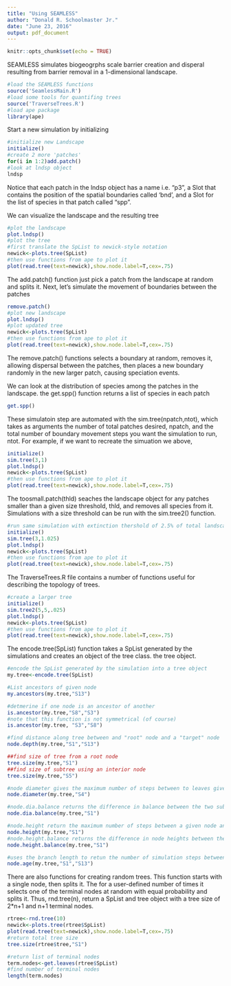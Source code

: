 ```yaml
---
title: "Using SEAMLESS"
author: "Donald R. Schoolmaster Jr."
date: "June 23, 2016"
output: pdf_document
---
```


```r
knitr::opts_chunk$set(echo = TRUE)
```

SEAMLESS simulates biogeogrphs scale barrier creation and disperal resulting from barrier removal in a 1-dimensional landscape. 

```r
#load the SEAMLESS functions
source('SeamlessMain.R')
#load some tools for quantifing trees
source('TraverseTrees.R')
#load ape package
library(ape)
```

Start a new simulation by initializing
```r
#initialize new Landscape
initialize()
#create 2 more 'patches'
for(i in 1:2)add.patch()
#look at lndsp object
lndsp
```

Notice that each patch in the lndsp object has a name i.e. "p3", a Slot that contains the position of the spatial boundaries called 'bnd', and a Slot for the list of species in that patch called "spp".

We can visualize the landscape and the resulting tree

```r
#plot the landscape
plot.lndsp()
#plot the tree
#first translate the SpList to newick-style notation
newick<-plots.tree(SpList)
#then use functions from ape to plot it
plot(read.tree(text=newick),show.node.label=T,cex=.75)
```

The add.patch() function just pick a patch from the landscape at random and splits it. Next, let's simulate the movement of boundaries between the patches

```r
remove.patch()
#plot new landscape
plot.lndsp()
#plot updated tree
newick<-plots.tree(SpList)
#then use functions from ape to plot it
plot(read.tree(text=newick),show.node.label=T,cex=.75)
```

The remove.patch() functions selects a boundary at random, removes it, allowing dispersal between the patches, then places a new boundary randomly in the new larger patch, causing speciation events. 

We can look at the distribution of species among the patches in the landscape. the get.spp() function returns a list of species in each patch

```r
get.spp()
```

These simulatoin step are automated with the sim.tree(npatch,ntot), which takes as arguments the number of total patches desired, npatch, and the total number of boundary movement steps you want the simulation to run, ntot. For example, if we want to recreate the simuation we above, 

```r
initialize()
sim.tree(3,1)
plot.lndsp()
newick<-plots.tree(SpList)
#then use functions from ape to plot it
plot(read.tree(text=newick),show.node.label=T,cex=.75)
```

The toosmall.patch(thld) seaches the landscape object for any patches smaller than a given size threshold, thld, and removes all species from it. Simulations with a size threshold can be run with the sim.tree2() function.

```r
#run same simulation with extinction thershold of 2.5% of total landscape area
initialize()
sim.tree(3,1.025)
plot.lndsp()
newick<-plots.tree(SpList)
#then use functions from ape to plot it
plot(read.tree(text=newick),show.node.label=T,cex=.75)
```

The TraverseTrees.R file contains a number of functions useful for describing the topology of trees.

```r
#create a larger tree
initialize()
sim.tree2(5,5,.025)
plot.lndsp()
newick<-plots.tree(SpList)
#then use functions from ape to plot it
plot(read.tree(text=newick),show.node.label=T,cex=.75)
```

The encode.tree(SpList) function takes a SpList generated by the simulations and creates an object of the tree class. the tree object.

```r
#encode the SpList generated by the simulation into a tree object
my.tree<-encode.tree(SpList)

#List ancestors of given node
my.ancestors(my.tree,"S13")

#detmerine if one node is an ancestor of another
is.ancestor(my.tree,"S8","S3")
#note that this function is not symmetrical (of course)
is.ancestor(my.tree, "S3","S8")

#find distance along tree between and "root" node and a "target" node
node.depth(my.tree,"S1","S13")

##find size of tree from a root node
tree.size(my.tree,"S1")
##find size of subtree using an interior node
tree.size(my.tree,"S5")

#node diameter gives the maximum number of steps between to leaves given a tree object and a target node
node.diameter(my.tree,"S4")

#node.dia.balance returns the difference in balance between the two subtrees of a given node 
node.dia.balance(my.tree,"S1")

#node.height return the maximum number of steps between a given node and its most distance descendent
node.height(my.tree,"S1")
#node.height.balance returns the difference in node heights between the two subtrees of a given node
node.height.balance(my.tree,"S1")

#uses the branch length to retun the number of simulation steps between a node and one of its ancestors
node.age(my.tree,"S1","S13")
```

There are also functions for creating random trees. This function starts with a single node, then splits it. The for a user-defined number of times it selects one of the terminal nodes at random with equal probability and splits it. Thus, rnd.tree(n), return a SpList and tree object with a tree size of 2*n+1 and n+1 terminal nodes.

```r
rtree<-rnd.tree(10)
newick<-plots.tree(rtree$SpList)
plot(read.tree(text=newick),show.node.label=T,cex=.75)
#return total tree size 
tree.size(rtree$tree,"S1")

#return list of terminal nodes
term.nodes<-get.leaves(rtree$SpList)
#find number of terminal nodes
length(term.nodes)
```

